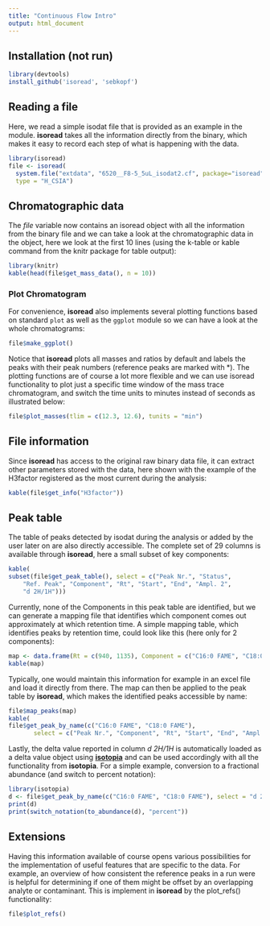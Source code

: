 ```yaml
---
title: "Continuous Flow Intro"
output: html_document
---
```


## Installation (not run)

```r
library(devtools)
install_github('isoread', 'sebkopf')
```

## Reading a file

Here, we read a simple isodat file that is provided as an example in the module. **isoread** takes all the information directly from the binary, which makes it easy to record each step of what is happening with the data. 

```r
library(isoread)
file <- isoread(
  system.file("extdata", "6520__F8-5_5uL_isodat2.cf", package="isoread"), 
  type = "H_CSIA")
```

## Chromatographic data

The *file* variable now contains an isoread object with all the information from the binary file and we can take a look at the chromatographic data in the object, here we look at the first 10 lines (using the k-table or kable command from the knitr package for table output):

```r
library(knitr)
kable(head(file$get_mass_data(), n = 10))
```

### Plot Chromatogram

For convenience, **isoread** also implements several plotting functions based on standard ```plot``` as well as the ```ggplot``` module so we can have a look at the whole chromatograms:

```r
file$make_ggplot()
```

Notice that **isoread** plots all masses and ratios by default and labels the peaks with their peak numbers (reference peaks are marked with *). The plotting functions are of course a lot more flexible and we can use isoread functionality to plot just a specific time window of the mass trace chromatogram, and switch the time units to minutes instead of seconds as illustrated below:

```r
file$plot_masses(tlim = c(12.3, 12.6), tunits = "min")
```

## File information

Since **isoread** has access to the original raw binary data file, it can extract other parameters stored with the data, here shown with the example of the H3factor registered as the most current during the analysis:

```r
kable(file$get_info("H3factor"))
```

## Peak table

The table of peaks detected by isodat during the analysis or added by the user later on are also directly accessible. The complete set of 29 columns is available through **isoread**, here a small subset of key components:

```r
kable(
subset(file$get_peak_table(), select = c("Peak Nr.", "Status", 
    "Ref. Peak", "Component", "Rt", "Start", "End", "Ampl. 2", 
    "d 2H/1H")))
```

Currently, none of the Components in this peak table are identified, but we can generate a mapping file that identifies which component comes out approximately at which retention time. A simple mapping table, which identifies peaks by retention time, could look like this (here only for 2 components):

```r
map <- data.frame(Rt = c(940, 1135), Component = c("C16:0 FAME", "C18:0 FAME"), stringsAsFactors=F)
kable(map)
```

Typically, one would maintain this information for example in an excel file and load it directly from there. The map can then be applied to the peak table by **isoread**, which makes the identified peaks accessible by name:

```r
file$map_peaks(map)
kable(
file$get_peak_by_name(c("C16:0 FAME", "C18:0 FAME"), 
       select = c("Peak Nr.", "Component", "Rt", "Start", "End", "Ampl. 2", "d 2H/1H")))
```

Lastly, the delta value reported in column *d 2H/1H* is automatically loaded as a delta value object using [**isotopia**](http://sebkopf.github.io/isotopia/) and can be used accordingly with all the functionality from **isotopia**. For a simple example, conversion to a fractional abundance (and switch to percent notation):

```r
library(isotopia)
d <- file$get_peak_by_name(c("C16:0 FAME", "C18:0 FAME"), select = "d 2H/1H")
print(d) 
print(switch_notation(to_abundance(d), "percent"))
```

## Extensions

Having this information available of course opens various possibilities for the implementation of useful features that are specific to the data. For example, an overview of how consistent the reference peaks in a run were is helpful for determining if one of them might be offset by an overlapping analyte or contaminant. This is implement in **isoread** by the plot_refs() functionality:

```r
file$plot_refs()
```

